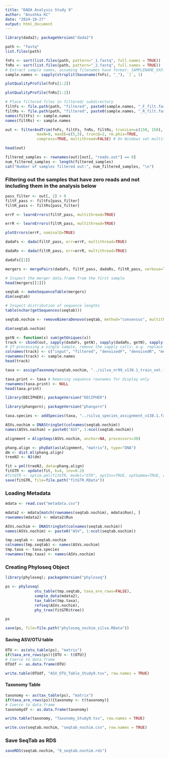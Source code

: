 ```yaml
---
title: "DADA Analysis Study 9"
author: "Anushka KC"
date: "2024-10-27"
output: html_document
---
```


```r
library(dada2); packageVersion("dada2")
```

```r
path <- "fastq"
list.files(path)
```

```r
fnFs <- sort(list.files(path, pattern="_1.fastq", full.names = TRUE))
fnRs <- sort(list.files(path, pattern="_2.fastq", full.names = TRUE))
# Extract sample names, assuming filenames have format: SAMPLENAME_XXX.fastq
sample.names <- sapply(strsplit(basename(fnFs), "_"), `[`, 1)
```


```r
plotQualityProfile(fnFs[1:2])
```

```r
plotQualityProfile(fnRs[1:2])
```

```r
# Place filtered files in filtered/ subdirectory
filtFs <- file.path(path, "filtered", paste0(sample.names, "_F_filt.fastq.gz"))
filtRs <- file.path(path, "filtered", paste0(sample.names, "_R_filt.fastq.gz"))
names(filtFs) <- sample.names
names(filtRs) <- sample.names
```

```r
out <- filterAndTrim(fnFs, filtFs, fnRs, filtRs, truncLen=c(150, 150),
              maxN=0, maxEE=c(5,5), truncQ=2, rm.phix=TRUE,
              compress=TRUE, multithread=FALSE) # On Windows set multithread=FALSE
```

```r
head(out)
```
```r
filtered_samples <- rownames(out)[out[, "reads.out"] == 0]
num_filtered_samples <- length(filtered_samples)
cat("Number of samples filtered out:", num_filtered_samples, "\n")
```

### Filtering out the samples that have zero reads and not including them in the analysis below
```r
pass_filter <- out[, 2] > 0
filtF_pass <- filtFs[pass_filter]
filtR_pass <- filtRs[pass_filter]
```

```r
errF <- learnErrors(filtF_pass, multithread=TRUE)
```

```r
errR <- learnErrors(filtR_pass, multithread=TRUE)
```

```r
plotErrors(errF, nominalQ=TRUE)
```

```r
dadaFs <- dada(filtF_pass, err=errF, multithread=TRUE)
```

```r
dadaRs <- dada(filtR_pass, err=errR, multithread=TRUE)
```

```r
dadaFs[[1]]
```

```r
mergers <- mergePairs(dadaFs, filtF_pass, dadaRs, filtR_pass, verbose=TRUE)
```

```r
# Inspect the merger data.frame from the first sample
head(mergers[[1]])
```

```r
seqtab <- makeSequenceTable(mergers)
dim(seqtab)
```

```r
# Inspect distribution of sequence lengths
table(nchar(getSequences(seqtab)))
```

```r
seqtab.nochim <- removeBimeraDenovo(seqtab, method="consensus", multithread=TRUE, verbose=TRUE)
```

```r
dim(seqtab.nochim)
```

```r
getN <- function(x) sum(getUniques(x))
track <- cbind(out, sapply(dadaFs, getN), sapply(dadaRs, getN), sapply(mergers, getN), rowSums(seqtab.nochim))
# If processing a single sample, remove the sapply calls: e.g. replace sapply(dadaFs, getN) with getN(dadaFs)
colnames(track) <- c("input", "filtered", "denoisedF", "denoisedR", "merged", "nonchim")
rownames(track) <- sample.names
head(track)
```

```r
taxa <- assignTaxonomy(seqtab.nochim, "../silva_nr99_v138.1_train_set.fa.gz", multithread=TRUE)
```

```r
taxa.print <- taxa # Removing sequence rownames for display only
rownames(taxa.print) <- NULL
head(taxa.print)
```

```r
library(DECIPHER); packageVersion("DECIPHER")
```

```r
library(phangorn); packageVersion("phangorn")
```

```r
taxa.species <- addSpecies(taxa, "../silva_species_assignment_v138.1.fa.gz")
```

```r
ASVs.nochim = DNAStringSet(colnames(seqtab.nochim))
names(ASVs.nochim) = paste0("ASV", 1:ncol(seqtab.nochim))
```

```r
alignment = AlignSeqs(ASVs.nochim, anchor=NA, processors=30)
```

```r
phang.align <- phyDat(as(alignment, "matrix"), type="DNA")
dm <- dist.ml(phang.align)
treeNJ <- NJ(dm)

fit = pml(treeNJ, data=phang.align)
fitGTR <- update(fit, k=4, inv=0.2)
#fitGTR <- optim.pml(fitGTR, model="GTR", optInv=TRUE, optGamma=TRUE, rearrangement = "stochastic", control = pml.control(trace = 0))
save(fitGTR, file=file.path("fitGTR.RData"))
```

### Loading Metadata
```r
mdata <- read.csv("metadata.csv")
```

```r
mdata2 <- mdata[match(rownames(seqtab.nochim), mdata$Run), ]
rownames(mdata2) <- mdata2$Run

ASVs.nochim <- DNAStringSet(colnames(seqtab.nochim))
names(ASVs.nochim) <- paste0("ASV", 1:ncol(seqtab.nochim))

tmp.seqtab <- seqtab.nochim
colnames(tmp.seqtab) <- names(ASVs.nochim)
tmp.taxa <- taxa.species
rownames(tmp.taxa) <- names(ASVs.nochim)
```

### Creating Phyloseq Object
```r
library(phyloseq); packageVersion("phyloseq")
```

```r
ps <- phyloseq(
             otu_table(tmp.seqtab, taxa_are_rows=FALSE),
             sample_data(mdata2),
             tax_table(tmp.taxa),
             refseq(ASVs.nochim),
             phy_tree(fitGTR$tree))

ps
```

```r
save(ps, file=file.path("phyloseq_nochim_silva.RData"))
```

#### Saving ASV/OTU table
```r
OTU <- as(otu_table(ps), "matrix")
if(taxa_are_rows(ps)){OTU <- t(OTU)}
# Coerce to data.frame
OTUdf <- as.data.frame(OTU)
```

```r
write.table(OTUdf, "ASV_OTU_Table_Study9.tsv", row.names = TRUE)
```

#### Taxonomy Table
```r
taxonomy <- as(tax_table(ps), "matrix")
if(taxa_are_rows(ps)){taxonomy <- t(taxonomy)}
# Coerce to data.frame
taxonomydf <- as.data.frame(taxonomy)
```

```r
write.table(taxonomy, "Taxonomy_Study9.tsv", row.names = TRUE)
```

```r
write.csv(seqtab.nochim, "seqtab_nochim.csv", row.names = TRUE)
```

### Save SeqTab as RDS
```r
saveRDS(seqtab.nochim, "9_seqtab.nochim.rds")
```

